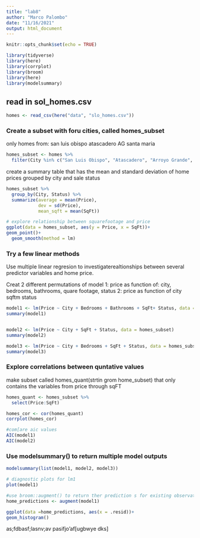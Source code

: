 ```yaml
---
title: "lab8"
author: "Marco Palombo"
date: "11/16/2021"
output: html_document
---
```


```r
knitr::opts_chunk$set(echo = TRUE)

library(tidyverse)
library(here)
library(corrplot)
library(broom)
library(here)
library(modelsummary)
```
## read in sol_homes.csv

```r
homes <- read_csv(here("data", "slo_homes.csv"))
```

### Create a subset with foru cities, called homes_subset
only homes from:
san luis obispo
atascadero
AG
santa maria

```r
homes_subset <- homes %>% 
  filter(City %in% c("San Luis Obispo", "Atascadero", "Arroyo Grande", "Santa Maria-Orcutt"))
```

create a summary table that has the mean and standard deviation of home prices grouped by city and sale status

```r
homes_subset %>% 
  group_by(City, Status) %>% 
  summarize(average = mean(Price), 
            dev = sd(Price),
            mean_sqft = mean(SqFt))

```

```r
# explore relationship between squarefootage and price
ggplot(data = homes_subset, aes(y = Price, x = SqFt))+
geom_point()+
  geom_smooth(method = lm)

```

### Try a few linear methods
Use multiple linear regresion to investigaterealtionships between several predictor variables and home price.

Creat 2 different permutations of model
1: price as function of: city, bedrooms, bathrooms, quare footage, status
2: price as function of city sqftm status
```r
model1 <- lm(Price ~ City + Bedrooms + Bathrooms + SqFt+ Status, data = homes_subset)
summary(model1)


model2 <- lm(Price ~ City + SqFt + Status, data = homes_subset)
summary(model2)

model3 <- lm(Price ~ City + Bedrooms + SqFt + Status, data = homes_subset)
summary(model3)

```

### Explore correlations between quntative values

make subset called homes_quant(strtin grom home_subset) that only contains the variables from price through sqFT

```r
homes_quant <- homes_subset %>% 
  select(Price:SqFt)

homes_cor <- cor(homes_quant)
corrplot(homes_cor)
```

```r
#com[are aic values
AIC(model1)
AIC(model2)
```

### Use modelsummary() to return multiple model outputs

```r

modelsummary(list(model1, model2, model3))
```

```r
# diagnostic plots for lm1
plot(model1)
```

```r
#use broom::augment() to return ther prediction s for existing observations
home_predictions <- augment(model1)
```

```r
ggplot(data =home_predictions, aes(x = .resid))+
geom_histogram()
```

as;fdbasf;lasnv;av pasifjo'af[ugbwye dks]
